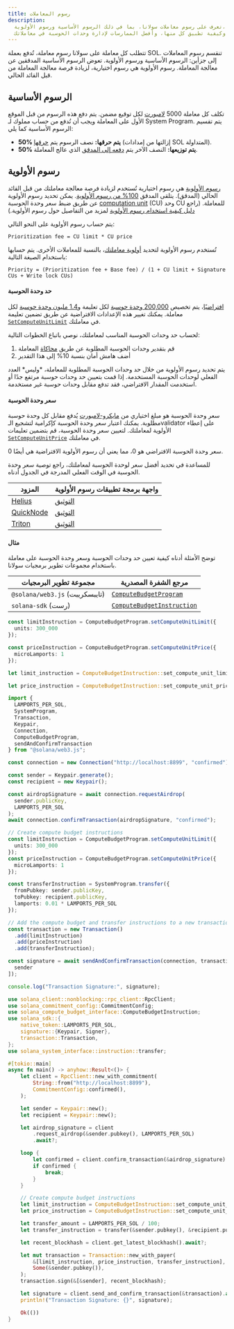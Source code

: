 ```yaml
---
title: رسوم المعاملات
description:
  تعرف على رسوم معاملات سولانا، بما في ذلك الرسوم الأساسية ورسوم الأولوية،
  وكيفية تطبيق كل منها، وأفضل الممارسات لإدارة وحدات الحوسبة في معاملاتك.
---
```


تتطلب كل معاملة على سولانا رسوم معاملة، تُدفع بعملة SOL. تنقسم رسوم المعاملات
إلى جزأين: الرسوم الأساسية ورسوم الأولوية. تعوض الرسوم الأساسية المدققين عن
معالجة المعاملة. رسوم الأولوية هي رسوم اختيارية، لزيادة فرصة معالجة المعاملة من
قبل القائد الحالي.

## الرسوم الأساسية

تكلف كل معاملة 5000 [لامبورت](/docs/references/terminology#lamport) لكل توقيع
مضمن. يتم دفع هذه الرسوم من قبل الموقع الأول على المعاملة ويجب أن تُدفع من حساب
مملوك لـ System Program. يتم تقسيم الرسوم الأساسية كما يلي:

- **50% يتم حرقها:** نصف الرسوم يتم
  [حرقها](https://github.com/anza-xyz/agave/blob/v2.1.13/sdk/fee-calculator/src/lib.rs#L70)
  (إزالتها من إمدادات SOL المتداولة).
- **50% يتم توزيعها:** النصف الآخر يتم
  [دفعه إلى المدقق](https://github.com/anza-xyz/agave/blob/e621336acad4f5d6e5b860eaa1b074b01c99253c/runtime/src/bank/fee_distribution.rs#L58-L62)
  الذي عالج المعاملة.

## رسوم الأولوية

[رسوم الأولوية](https://github.com/anza-xyz/agave/blob/v2.2.14/compute-budget/src/compute_budget_limits.rs#L47-L48)
هي رسوم اختيارية تُستخدم لزيادة فرصة معالجة معاملتك من قبل القائد الحالي
(المدقق). يتلقى المدقق
[100% من رسوم الأولوية](https://github.com/solana-foundation/solana-improvement-documents/blob/main/proposals/0096-reward-collected-priority-fee-in-entirety.md).
يمكن تحديد رسوم الأولوية عن طريق ضبط سعر وحدة الحوسبة
[computation unit](/docs/references/terminology#compute-units) (CU) وحد CU
للمعاملة. (راجع
[دليل كيفية استخدام رسوم الأولوية](/developers/guides/advanced/how-to-use-priority-fees)
لمزيد من التفاصيل حول رسوم الأولوية.)

يتم حساب رسوم الأولوية على النحو التالي:

```text title="Prioritization fee formula"
Prioritization fee = CU limit * CU price
```

تُستخدم رسوم الأولوية لتحديد
[أولوية معاملتك](https://github.com/anza-xyz/agave/blob/v2.2.14/core/src/banking_stage/transaction_scheduler/receive_and_buffer.rs#L646)،
بالنسبة للمعاملات الأخرى. يتم حسابها باستخدام الصيغة التالية:

```text title="Transaction priority formula"
Priority = (Prioritization fee + Base fee) / (1 + CU limit + Signature CUs + Write lock CUs)
```

#### حد وحدة الحوسبة

[افتراضيًا](https://github.com/anza-xyz/agave/blob/v2.1.13/compute-budget/src/compute_budget.rs#L149-L197)،
يتم تخصيص
[200,000 وحدة حوسبة](https://github.com/anza-xyz/agave/blob/v2.1.13/compute-budget/src/compute_budget_limits.rs#L10)
لكل تعليمة
و[1.4 مليون وحدة حوسبة](https://github.com/anza-xyz/agave/blob/v2.1.13/compute-budget/src/compute_budget_limits.rs#L14)
لكل معاملة. يمكنك تغيير هذه الإعدادات الافتراضية عن طريق تضمين تعليمة
[`SetComputeUnitLimit`](https://github.com/anza-xyz/agave/blob/v2.1.13/sdk/src/compute_budget.rs#L42-L44)
في معاملتك.

لحساب حد وحدات الحوسبة المناسب لمعاملتك، نوصي باتباع الخطوات التالية:

1. قم بتقدير وحدات الحوسبة المطلوبة عن طريق
   [محاكاة](/developers/guides/advanced/how-to-request-optimal-compute) المعاملة
2. أضف هامش أمان بنسبة 10% إلى هذا التقدير

<Callout type="warn">
  يتم تحديد رسوم الأولوية من خلال حد وحدات الحوسبة المطلوبة للمعاملة، *وليس*
  العدد الفعلي لوحدات الحوسبة المستخدمة. إذا قمت بتعيين حد وحدات حوسبة مرتفع
  جدًا أو استخدمت المقدار الافتراضي، فقد تدفع مقابل وحدات حوسبة غير مستخدمة.
</Callout>

#### سعر وحدة الحوسبة

سعر وحدة الحوسبة هو مبلغ اختياري من
[مايكرو-لامبورت](/docs/references/terminology#micro-lamports) يُدفع مقابل كل
وحدة حوسبة مطلوبة. يمكنك اعتبار سعر وحدة الحوسبة كإكرامية لتشجيع الـvalidator
على إعطاء الأولوية لمعاملتك. لتعيين سعر وحدة الحوسبة، قم بتضمين تعليمات
[`SetComputeUnitPrice`](https://github.com/anza-xyz/agave/blob/v2.1.13/sdk/src/compute_budget.rs#L48-L50)
في معاملتك.

<Callout>
  سعر وحدة الحوسبة الافتراضي هو 0، مما يعني أن رسوم الأولوية الافتراضية هي أيضًا
  0.
</Callout>

للمساعدة في تحديد أفضل سعر لوحدة الحوسبة لمعاملتك، راجع توصية سعر وحدة الحوسبة
في الوقت الفعلي المدرجة في الجدول أدناه.

| المزود                                  | واجهة برمجة تطبيقات رسوم الأولوية                                           |
| --------------------------------------- | --------------------------------------------------------------------------- |
| [Helius](https://www.helius.dev/)       | [التوثيق](https://docs.helius.dev/solana-apis/priority-fee-api)             |
| [QuickNode](https://www.quicknode.com/) | [التوثيق](https://marketplace.quicknode.com/add-on/solana-priority-fee)     |
| [Triton](https://triton.one/)           | [التوثيق](https://docs.triton.one/chains/solana/improved-priority-fees-api) |

#### مثال

توضح الأمثلة أدناه كيفية تعيين حد وحدات الحوسبة وسعر وحدة الحوسبة على معاملة
باستخدام مجموعات تطوير برمجيات سولانا.

| مجموعة تطوير البرمجيات         | مرجع الشفرة المصدرية                                                                                                           |
| ------------------------------ | ------------------------------------------------------------------------------------------------------------------------------ |
| `@solana/web3.js` (تايبسكريبت) | [`ComputeBudgetProgram`](https://github.com/solana-foundation/solana-web3.js/blob/v1.98.0/src/programs/compute-budget.ts#L218) |
| `solana-sdk` (رست)             | [`ComputeBudgetInstruction`](https://github.com/anza-xyz/agave/blob/v2.1.13/sdk/src/compute_budget.rs#L17-L31)                 |

<CodeTabs storage="compute-budget">

```ts !! title="Typescript"
const limitInstruction = ComputeBudgetProgram.setComputeUnitLimit({
  units: 300_000
});

const priceInstruction = ComputeBudgetProgram.setComputeUnitPrice({
  microLamports: 1
});
```

```rust !! title="Rust"
let limit_instruction = ComputeBudgetInstruction::set_compute_unit_limit(300_000);

let price_instruction = ComputeBudgetInstruction::set_compute_unit_price(1);
```

</CodeTabs>

<CodeTabs storage="compute-budget" flags="r">

```ts !! title="Typescript"
import {
  LAMPORTS_PER_SOL,
  SystemProgram,
  Transaction,
  Keypair,
  Connection,
  ComputeBudgetProgram,
  sendAndConfirmTransaction
} from "@solana/web3.js";

const connection = new Connection("http://localhost:8899", "confirmed");

const sender = Keypair.generate();
const recipient = new Keypair();

const airdropSignature = await connection.requestAirdrop(
  sender.publicKey,
  LAMPORTS_PER_SOL
);
await connection.confirmTransaction(airdropSignature, "confirmed");

// Create compute budget instructions
const limitInstruction = ComputeBudgetProgram.setComputeUnitLimit({
  units: 300_000
});
const priceInstruction = ComputeBudgetProgram.setComputeUnitPrice({
  microLamports: 1
});

const transferInstruction = SystemProgram.transfer({
  fromPubkey: sender.publicKey,
  toPubkey: recipient.publicKey,
  lamports: 0.01 * LAMPORTS_PER_SOL
});

// Add the compute budget and transfer instructions to a new transaction
const transaction = new Transaction()
  .add(limitInstruction)
  .add(priceInstruction)
  .add(transferInstruction);

const signature = await sendAndConfirmTransaction(connection, transaction, [
  sender
]);

console.log("Transaction Signature:", signature);
```

```rust !! title="Rust"
use solana_client::nonblocking::rpc_client::RpcClient;
use solana_commitment_config::CommitmentConfig;
use solana_compute_budget_interface::ComputeBudgetInstruction;
use solana_sdk::{
    native_token::LAMPORTS_PER_SOL,
    signature::{Keypair, Signer},
    transaction::Transaction,
};
use solana_system_interface::instruction::transfer;

#[tokio::main]
async fn main() -> anyhow::Result<()> {
    let client = RpcClient::new_with_commitment(
        String::from("http://localhost:8899"),
        CommitmentConfig::confirmed(),
    );

    let sender = Keypair::new();
    let recipient = Keypair::new();

    let airdrop_signature = client
        .request_airdrop(&sender.pubkey(), LAMPORTS_PER_SOL)
        .await?;

    loop {
        let confirmed = client.confirm_transaction(&airdrop_signature).await?;
        if confirmed {
            break;
        }
    }

    // Create compute budget instructions
    let limit_instruction = ComputeBudgetInstruction::set_compute_unit_limit(300_000);
    let price_instruction = ComputeBudgetInstruction::set_compute_unit_price(1);

    let transfer_amount = LAMPORTS_PER_SOL / 100;
    let transfer_instruction = transfer(&sender.pubkey(), &recipient.pubkey(), transfer_amount);

    let recent_blockhash = client.get_latest_blockhash().await?;

    let mut transaction = Transaction::new_with_payer(
        &[limit_instruction, price_instruction, transfer_instruction],
        Some(&sender.pubkey()),
    );
    transaction.sign(&[&sender], recent_blockhash);

    let signature = client.send_and_confirm_transaction(&transaction).await?;
    println!("Transaction Signature: {}", signature);

    Ok(())
}
```

</CodeTabs>

